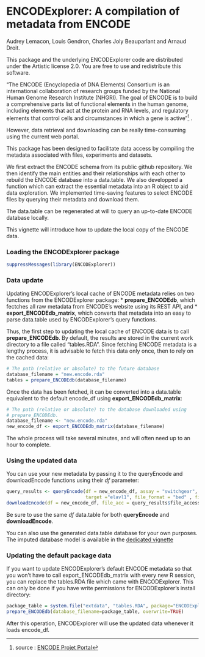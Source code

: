 <!--
%\VignetteEngine{knitr::knitr}
%\VignetteIndexEntry{Data update}
-->

ENCODExplorer: A compilation of metadata from ENCODE
====================================================================
Audrey Lemacon, Louis Gendron, Charles Joly Beauparlant and Arnaud Droit.

This package and the underlying ENCODExplorer code are distributed under 
the Artistic license 2.0. You are free to use and redistribute this software. 

"The ENCODE (Encyclopedia of DNA Elements) Consortium is an international 
collaboration of research groups funded by the National Human Genome Research 
Institute (NHGRI). The goal of ENCODE is to build a comprehensive parts list of 
functional elements in the human genome, including elements that act at the 
protein and RNA levels, and regulatory elements that control cells and 
circumstances in which a gene is active"^[source : [ENCODE Projet Portal ](https://www.encodeproject.org/)] .

However, data retrieval and downloading can be really time-consuming using 
the current web portal. 

This package has been designed to facilitate data access by compiling the 
metadata associated with files, experiments and datasets. 

We first extract the ENCODE schema from its public github repository. 
We then identify the main entities and their relationships with each other to 
rebuild the ENCODE database into a data.table. 
We also developped a function which can extract the essential metadata into 
an R object to aid data exploration.
We implemented time-saving features to select ENCODE files by querying their 
metadata and download them.

The data.table can be regenerated at will to query an up-to-date ENCODE
database locally.

This vignette will introduce how to update the local copy of the ENCODE data.

### Loading the ENCODExplorer package

```r
suppressMessages(library(ENCODExplorer))
```

### Data update

Updating ENCODExplorer's local cache of ENCODE metadata relies on two functions 
from the ENCODExplorer package: 
* **prepare_ENCODEdb**, which fectches all raw metadata from ENCODE's website
using its REST API, and 
* **export_ENCODEdb_matrix**, which converts that metadata into an easy to 
parse data.table used by ENCODExplorer's query functions.

Thus, the first step to updating the local cache of ENCODE data is to call
**prepare_ENCODEdb**. By default, the results are stored in the current work 
directory to a file called "tables.RDA". Since fetching ENCODE metadata 
is a lengthy process, it is advisable to fetch this data only once, then to rely
on the cached data:

```r
# The path (relative or absolute) to the future database
database_filename = "new.encode.rda"
tables = prepare_ENCODEdb(database_filename)
```

Once the data has been fetched, it can be converted into a data.table equivalent 
to the default encode_df using **export_ENCODEdb_matrix**:

```r
# The path (relative or absolute) to the database downloaded using
# prepare_ENCODEdb.
database_filename <- "new.encode.rda"
new_encode_df <- export_ENCODEdb_matrix(database_filename)
```

The whole process will take several minutes, and will often need up to an hour
to complete.

### Using the updated data

You can use your new metadata by passing it to the queryEncode and downloadEncode 
functions using their *df* parameter:

```r
query_results <- queryEncode(df = new_encode_df, assay = "switchgear",
                             target ="elavl1", file_format = "bed" , fixed = F)
downloadEncode(df = new_encode_df, file_acc = query_results$file_accession)
```

Be sure to use the same *df* data.table for both **queryEncode** and **downloadEncode**.

You can also use the generated data.table database for your own purposes. The
imputed database model is available in the [dedicated vignette](DBmodel.html)

### Updating the default package data

If you want to update ENCODExplorer's default ENCODE metadata so that you won't
have to call export_ENCODEdb_matrix with every new R session, you can replace
the tables.RDA file which came with ENCODExplorer. This can only be done if you
have write permissions for ENCODExplorer's install directory:

```r
package_table = system.file("extdata", "tables.RDA", package="ENCODExplorer")
prepare_ENCODEdb(database_filename=package_table, overwrite=TRUE)
```

After this operation, ENCODExplorer will use the updated data whenever it
loads encode_df.